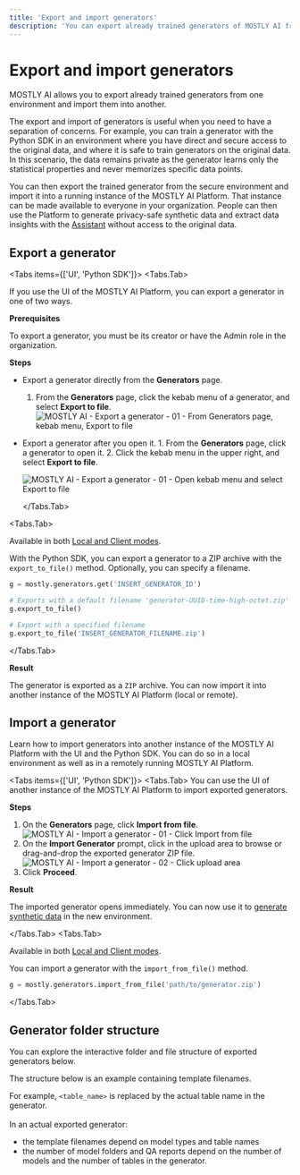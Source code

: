 ```yaml
---
title: 'Export and import generators'
description: 'You can export already trained generators of MOSTLY AI from one environment and import them in another to avoid training a new generator with the same data from scratch.'
---
```



# Export and import generators

MOSTLY AI allows you to export already trained generators from one environment and import them into another.

The export and import of generators is useful when you need to have a separation of concerns. For example, you can train a generator with the Python SDK in an environment where you have direct and secure access to the original data, and where it is safe to train generators on the original data. In this scenario, the data remains private as the generator learns only the statistical properties and never memorizes specific data points.

You can then export the trained generator from the secure environment and import it into a running instance of the MOSTLY AI Platform. That instance can be made available to everyone in your organization. People can then use the Platform to generate privacy-safe synthetic data and extract data insights with the [Assistant](/assistant) without access to the original data.

## Export a generator

<Tabs items={['UI', 'Python SDK']}>
<Tabs.Tab>

If you use the UI of the MOSTLY AI Platform, you can export a generator in one of two ways.

**Prerequisites**

To export a generator, you must be its creator or have the Admin role in the organization.

**Steps**

- Export a generator directly from the **Generators** page.
  1. From the **Generators** page, click the kebab menu of a generator, and select **Export to file**.
     <Image src="/docimages/generators/export-import/export-02-generators-page-kebab-menu-select-export-to-file.webp" alt="MOSTLY AI - Export a generator - 01 - From Generators page, kebab menu, Export to file" width={800} height={150} />
- Export a generator after you open it. 1. From the **Generators** page, click a generator to open it. 2. Click the kebab menu in the upper right, and select **Export to file**.

  <Image src="/docimages/generators/export-import/export-01-kebab-menu-select-export-to-file.webp" alt="MOSTLY AI - Export a generator - 01 - Open kebab menu and select Export to file" width={800} height={150} />

    </Tabs.Tab>

<Tabs.Tab>

<CustomCallout type="API">Available in both [Local and Client modes](/python-sdk#local-and-client-modes).</CustomCallout>

With the Python SDK, you can export a generator to a ZIP archive with the `export_to_file()` method. Optionally, you can specify a filename.

```python filename="python" copy
g = mostly.generators.get('INSERT_GENERATOR_ID')

# Exports with a default filename 'generator-UUID-time-high-octet.zip'
g.export_to_file()

# Export with a specified filename
g.export_to_file('INSERT_GENERATOR_FILENAME.zip')
```

</Tabs.Tab>

</Tabs>

**Result**

The generator is exported as a `ZIP` archive. You can now import it into another instance of the MOSTLY AI Platform (local or remote).

## Import a generator

Learn how to import generators into another instance of the MOSTLY AI Platform with the UI and the Python SDK. You can do so in a local environment as well as in a remotely running MOSTLY AI Platform.

<Tabs items={['UI', 'Python SDK']}>
<Tabs.Tab>
You can use the UI of another instance of the MOSTLY AI Platform to import exported generators.

**Steps**

1. On the **Generators** page, click **Import from file**.
   <Image src="/docimages/generators/export-import/import-01-click-import-from-file.webp" alt="MOSTLY AI - Import a generator - 01 - Click Import from file" width={800} height={150} />
2. On the **Import Generator** prompt, click in the upload area to browse or drag-and-drop the exported generator ZIP file.
   <Image src="/docimages/generators/export-import/import-02-click-upload-area.webp" alt="MOSTLY AI - Import a generator - 02 - Click upload area" width={800} height={150} />
3. Click **Proceed**.

**Result**

The imported generator opens immediately. You can now use it to [generate synthetic data](/synthetic-datasets/generate) in the new environment.

</Tabs.Tab>
<Tabs.Tab>

<CustomCallout type="API">Available in both [Local and Client modes](/python-sdk#local-and-client-modes).</CustomCallout>

You can import a generator with the `import_from_file()` method.

```python filename="python" copy
g = mostly.generators.import_from_file('path/to/generator.zip')
```

</Tabs.Tab>
</Tabs>

## Generator folder structure

You can explore the interactive folder and file structure of exported generators below.

<CustomCallout>
The structure below is an example containing template filenames.<br />

For example, `<table_name>` is replaced by the actual table name in the generator.<br /><br />
In an actual exported generator:

- the template filenames depend on model types and table names
- the number of model folders and QA reports depend on the number of models and the number of tables in the generator.
  </CustomCallout>

<FileTree>
  <FileTree.File name="generator.json" />
  <FileTree.File name="job_progress.json" />
  <FileTree.Folder name="Logs">
    <FileTree.File name="TRAIN_<MODEL_TYPE>-table-name/<model_type>-UUID.log" />
  </FileTree.Folder>
  <FileTree.Folder name="LogsResourceMonitor">
    <FileTree.Folder name="UUID">
      <FileTree.File name="resource_monitor-ANALYZE_TRAINING_DATA.parquet" />
      <FileTree.File name="resource_monitor-CREATE_MODEL_REPORT.parquet" />
      <FileTree.File name="resource_monitor-ENCODE_TRAINING_DATA.parquet" />
      <FileTree.File name="resource_monitor-GENERATE_MODEL_REPORT_DATA.parquet" />
      <FileTree.File name="resource_monitor-PULL_TRAINING_DATA.parquet" />
      <FileTree.File name="resource_monitor-TRAIN_MODEL.parquet" />
    </FileTree.Folder>
  </FileTree.Folder>
  <FileTree.Folder name="ModelQAReports">
    <FileTree.File name="<table_name>/<model_type>.parquet" />
  </FileTree.Folder>
  <FileTree.Folder name="ModelQAStatistics">
    <FileTree.Folder name="<table_name>/<model_type>" />
    <FileTree.File name="bin_counts_biv.parquet" />
    <FileTree.File name="bin_counts_uni.parquet" />
    <FileTree.File name="bins.pickle" />
    <FileTree.File name="bivariate_accuracies.parquet" />
    <FileTree.File name="categorical_counts_uni.pickle" />
    <FileTree.File name="correlations.parquet" />
    <FileTree.File name="hol_pca.npy" />
    <FileTree.File name="meta.json" />
    <FileTree.File name="numeric_kdes_uni.pickle" />
    <FileTree.File name="pca_model.pickle" />
    <FileTree.File name="trn_pca.npy" />
    <FileTree.File name="univariate_accuracies.parquet" />
  </FileTree.Folder>
  <FileTree.Folder name="ModelStore">
    <FileTree.Folder name="<table_name>/<model_type>">
      <FileTree.Folder name="model-data">
        <FileTree.File name="lr-scheduler.pt" />
        <FileTree.File name="model-configs.json" />
        <FileTree.File name="model-weights.pt" />
        <FileTree.File name="optimizer.pt" />
        <FileTree.File name="progress-messages.csv" />
      </FileTree.Folder>
      <FileTree.Folder name="tgt-stats">
        <FileTree.File name="stats.json" />
      </FileTree.Folder>
    </FileTree.Folder>
  </FileTree.Folder>
  <FileTree.Folder name="RandomSamples">
    <FileTree.File name="<table_name>.json" />
  </FileTree.Folder>
</FileTree>
